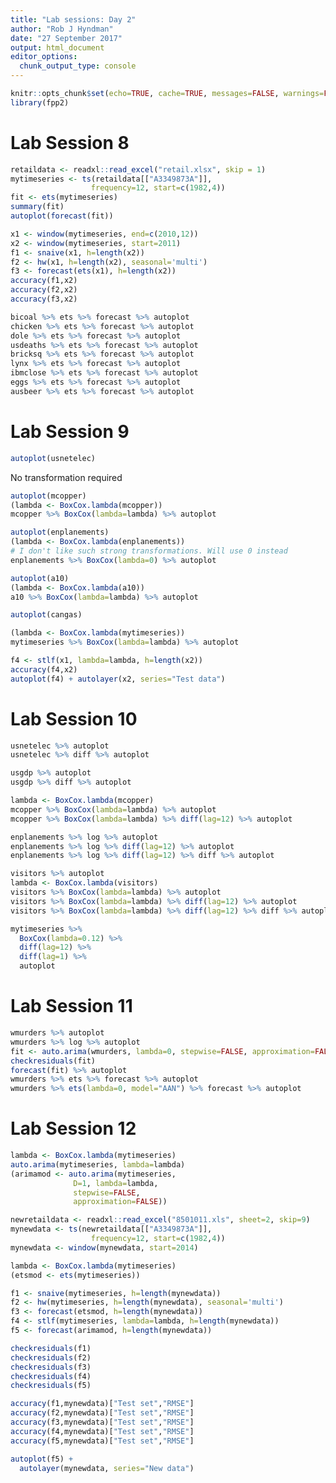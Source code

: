 ```yaml
---
title: "Lab sessions: Day 2"
author: "Rob J Hyndman"
date: "27 September 2017"
output: html_document
editor_options: 
  chunk_output_type: console
---
```


```r
knitr::opts_chunk$set(echo=TRUE, cache=TRUE, messages=FALSE, warnings=FALSE)
library(fpp2)
```

# Lab Session 8

```r
retaildata <- readxl::read_excel("retail.xlsx", skip = 1)
mytimeseries <- ts(retaildata[["A3349873A"]],
                  frequency=12, start=c(1982,4))
fit <- ets(mytimeseries)
summary(fit)
autoplot(forecast(fit))

x1 <- window(mytimeseries, end=c(2010,12))
x2 <- window(mytimeseries, start=2011)
f1 <- snaive(x1, h=length(x2))
f2 <- hw(x1, h=length(x2), seasonal='multi')
f3 <- forecast(ets(x1), h=length(x2))
accuracy(f1,x2)
accuracy(f2,x2)
accuracy(f3,x2)
```

```r
bicoal %>% ets %>% forecast %>% autoplot
chicken %>% ets %>% forecast %>% autoplot
dole %>% ets %>% forecast %>% autoplot
usdeaths %>% ets %>% forecast %>% autoplot
bricksq %>% ets %>% forecast %>% autoplot
lynx %>% ets %>% forecast %>% autoplot
ibmclose %>% ets %>% forecast %>% autoplot
eggs %>% ets %>% forecast %>% autoplot
ausbeer %>% ets %>% forecast %>% autoplot
```

# Lab Session 9

```r
autoplot(usnetelec)
```

No transformation required

```r
autoplot(mcopper)
(lambda <- BoxCox.lambda(mcopper))
mcopper %>% BoxCox(lambda=lambda) %>% autoplot
```

```r
autoplot(enplanements)
(lambda <- BoxCox.lambda(enplanements))
# I don't like such strong transformations. Will use 0 instead
enplanements %>% BoxCox(lambda=0) %>% autoplot
```

```r
autoplot(a10)
(lambda <- BoxCox.lambda(a10))
a10 %>% BoxCox(lambda=lambda) %>% autoplot
```

```r
autoplot(cangas)
```

```r
(lambda <- BoxCox.lambda(mytimeseries))
mytimeseries %>% BoxCox(lambda=lambda) %>% autoplot
```

```r
f4 <- stlf(x1, lambda=lambda, h=length(x2))
accuracy(f4,x2)
autoplot(f4) + autolayer(x2, series="Test data")
```

# Lab Session 10

```r
usnetelec %>% autoplot
usnetelec %>% diff %>% autoplot
```

```r
usgdp %>% autoplot
usgdp %>% diff %>% autoplot
```

```r
lambda <- BoxCox.lambda(mcopper)
mcopper %>% BoxCox(lambda=lambda) %>% autoplot
mcopper %>% BoxCox(lambda=lambda) %>% diff(lag=12) %>% autoplot
```

```r
enplanements %>% log %>% autoplot
enplanements %>% log %>% diff(lag=12) %>% autoplot
enplanements %>% log %>% diff(lag=12) %>% diff %>% autoplot
```

```r
visitors %>% autoplot
lambda <- BoxCox.lambda(visitors)
visitors %>% BoxCox(lambda=lambda) %>% autoplot
visitors %>% BoxCox(lambda=lambda) %>% diff(lag=12) %>% autoplot
visitors %>% BoxCox(lambda=lambda) %>% diff(lag=12) %>% diff %>% autoplot
```

```r
mytimeseries %>% 
  BoxCox(lambda=0.12) %>%
  diff(lag=12) %>%
  diff(lag=1) %>%
  autoplot
```

# Lab Session 11

```r
wmurders %>% autoplot
wmurders %>% log %>% autoplot
fit <- auto.arima(wmurders, lambda=0, stepwise=FALSE, approximation=FALSE, max.p=10, max.q=10, max.order=10)
checkresiduals(fit)
forecast(fit) %>% autoplot
wmurders %>% ets %>% forecast %>% autoplot
wmurders %>% ets(lambda=0, model="AAN") %>% forecast %>% autoplot
```

# Lab Session 12


```r
lambda <- BoxCox.lambda(mytimeseries)
auto.arima(mytimeseries, lambda=lambda)
(arimamod <- auto.arima(mytimeseries,
              D=1, lambda=lambda,
              stepwise=FALSE,
              approximation=FALSE))
```

```r
newretaildata <- readxl::read_excel("8501011.xls", sheet=2, skip=9)
mynewdata <- ts(newretaildata[["A3349873A"]],
                  frequency=12, start=c(1982,4))
mynewdata <- window(mynewdata, start=2014)

lambda <- BoxCox.lambda(mytimeseries)
(etsmod <- ets(mytimeseries))

f1 <- snaive(mytimeseries, h=length(mynewdata))
f2 <- hw(mytimeseries, h=length(mynewdata), seasonal='multi')
f3 <- forecast(etsmod, h=length(mynewdata))
f4 <- stlf(mytimeseries, lambda=lambda, h=length(mynewdata))
f5 <- forecast(arimamod, h=length(mynewdata))
```

```r
checkresiduals(f1)
checkresiduals(f2)
checkresiduals(f3)
checkresiduals(f4)
checkresiduals(f5)
```

```r
accuracy(f1,mynewdata)["Test set","RMSE"]
accuracy(f2,mynewdata)["Test set","RMSE"]
accuracy(f3,mynewdata)["Test set","RMSE"]
accuracy(f4,mynewdata)["Test set","RMSE"]
accuracy(f5,mynewdata)["Test set","RMSE"]
```

```r
autoplot(f5) +
  autolayer(mynewdata, series="New data")
```

